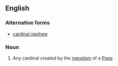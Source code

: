 ==English==
{{wikipedia}}

===Alternative forms===
* [[cardinal nephew]]

===Noun===
{{en-noun|head=[[cardinal]]-[[nephew]]}}

# Any cardinal created by the [[nepotism]] of a [[Pope]]